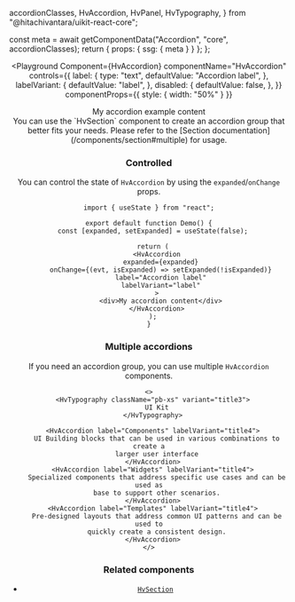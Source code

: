   accordionClasses,
  HvAccordion,
  HvPanel,
  HvTypography,
} from "@hitachivantara/uikit-react-core";



  const meta = await getComponentData("Accordion", "core", accordionClasses);
  return { props: { ssg: { meta } } };
};

<Header />

<Playground
  Component={HvAccordion}
  componentName="HvAccordion"
  controls={{
    label: {
      type: "text",
      defaultValue: "Accordion label",
    },
    labelVariant: {
      defaultValue: "label",
    },
    disabled: {
      defaultValue: false,
    },
  }}
  componentProps={{ style: { width: "50%" } }}
>
  <div>My accordion example content</div>
</Playground>

<Callout type="info">
  You can use the `HvSection` component to create an accordion group that better
  fits your needs. Please refer to the [Section
  documentation](/components/section#multiple) for usage.
</Callout>

### Controlled

You can control the state of `HvAccordion` by using the `expanded`/`onChange` props.

```tsx live
import { useState } from "react";

export default function Demo() {
  const [expanded, setExpanded] = useState(false);

  return (
    <HvAccordion
      expanded={expanded}
      onChange={(evt, isExpanded) => setExpanded(!isExpanded)}
      label="Accordion label"
      labelVariant="label"
    >
      <div>My accordion content</div>
    </HvAccordion>
  );
}
```

### Multiple accordions

If you need an accordion group, you can use multiple `HvAccordion` components.

```tsx live
<>
  <HvTypography className="pb-xs" variant="title3">
    UI Kit
  </HvTypography>

  <HvAccordion label="Components" labelVariant="title4">
    UI Building blocks that can be used in various combinations to create a
    larger user interface
  </HvAccordion>
  <HvAccordion label="Widgets" labelVariant="title4">
    Specialized components that address specific use cases and can be used as
    base to support other scenarios.
  </HvAccordion>
  <HvAccordion label="Templates" labelVariant="title4">
    Pre-designed layouts that address common UI patterns and can be used to
    quickly create a consistent design.
  </HvAccordion>
</>
```

### Related components

- [`HvSection`](/components/section)
